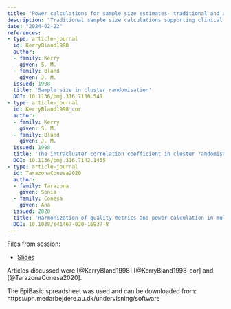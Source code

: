 ```yaml
---
title: "Power calculations for sample size estimates- traditional and alternative analysis. (e.g. Clustered data)"
description: "Traditional sample size calculations supporting clinical studies; while also addressing considerations for sample sizes in omics-based cluster/pattern analysis, which depend on multiple variables."
date: "2024-02-22"
references:
- type: article-journal
  id: KerryBland1998
  author:
  - family: Kerry
    given: S. M.
  - family: Bland
    given: J. M.
  issued: 1998
  title: 'Sample size in cluster randomisation'
  DOI: 10.1136/bmj.316.7130.549
- type: article-journal
  id: KerryBland1998_cor
  author:
  - family: Kerry
    given: S. M.
  - family: Bland
    given: J. M.
  issued: 1998
  title: 'The intracluster correlation coefficient in cluster randomisation'
  DOI: 10.1136/bmj.316.7142.1455
- type: article-journal
  id: TarazonaConesa2020
  author:
  - family: Tarazona
    given: Sonia
  - family: Conesa
    given: Ana
  issued: 2020
  title: 'Harmonization of quality metrics and power calculation in multi-omic studies'
  DOI: 10.1038/s41467-020-16937-8
---
```


Files from session:

- [Slides](slides.pdf)

Articles discussed were [@KerryBland1998] [@KerryBland1998_cor] and [@TarazonaConesa2020].

The EpiBasic spreadsheet was used and can be downloaded from: https://ph.medarbejdere.au.dk/undervisning/software

